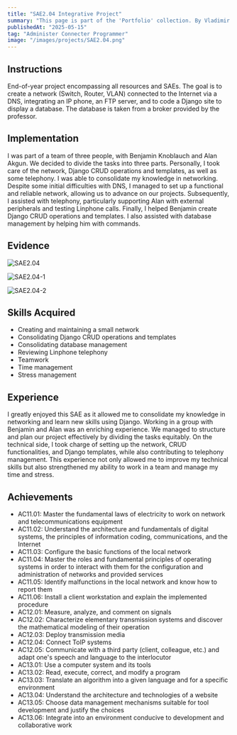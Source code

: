 ```yaml
---
title: "SAE2.04 Integrative Project"
summary: "This page is part of the 'Portfolio' collection. By Vladimir Nechaev."
publishedAt: "2025-05-15"
tag: "Administer Connecter Programmer"
image: "/images/projects/SAE2.04.png"
---
```


## Instructions

End-of-year project encompassing all resources and SAEs. The goal is to create a network (Switch, Router, VLAN) connected to the Internet via a DNS, integrating an IP phone, an FTP server, and to code a Django site to display a database. The database is taken from a broker provided by the professor.

## Implementation

I was part of a team of three people, with Benjamin Knoblauch and Alan Akgun. We decided to divide the tasks into three parts. Personally, I took care of the network, Django CRUD operations and templates, as well as some telephony. I was able to consolidate my knowledge in networking. Despite some initial difficulties with DNS, I managed to set up a functional and reliable network, allowing us to advance on our projects. Subsequently, I assisted with telephony, particularly supporting Alan with external peripherals and testing Linphone calls. Finally, I helped Benjamin create Django CRUD operations and templates. I also assisted with database management by helping him with commands.

## Evidence

![SAE2.04](/images/projects/SAE2.04.png)

![SAE2.04-1](/images/projects/SAE2.04-1.png)

![SAE2.04-2](/images/projects/SAE2.04-2.png)

## Skills Acquired

- Creating and maintaining a small network
- Consolidating Django CRUD operations and templates
- Consolidating database management
- Reviewing Linphone telephony
- Teamwork
- Time management
- Stress management

## Experience

I greatly enjoyed this SAE as it allowed me to consolidate my knowledge in networking and learn new skills using Django. Working in a group with Benjamin and Alan was an enriching experience. We managed to structure and plan our project effectively by dividing the tasks equitably. On the technical side, I took charge of setting up the network, CRUD functionalities, and Django templates, while also contributing to telephony management. This experience not only allowed me to improve my technical skills but also strengthened my ability to work in a team and manage my time and stress.

## Achievements

- AC11.01: Master the fundamental laws of electricity to work on network and telecommunications equipment
- AC11.02: Understand the architecture and fundamentals of digital systems, the principles of information coding, communications, and the Internet
- AC11.03: Configure the basic functions of the local network
- AC11.04: Master the roles and fundamental principles of operating systems in order to interact with them for the configuration and administration of networks and provided services
- AC11.05: Identify malfunctions in the local network and know how to report them
- AC11.06: Install a client workstation and explain the implemented procedure
- AC12.01: Measure, analyze, and comment on signals
- AC12.02: Characterize elementary transmission systems and discover the mathematical modeling of their operation
- AC12.03: Deploy transmission media
- AC12.04: Connect ToIP systems
- AC12.05: Communicate with a third party (client, colleague, etc.) and adapt one's speech and language to the interlocutor
- AC13.01: Use a computer system and its tools
- AC13.02: Read, execute, correct, and modify a program
- AC13.03: Translate an algorithm into a given language and for a specific environment
- AC13.04: Understand the architecture and technologies of a website
- AC13.05: Choose data management mechanisms suitable for tool development and justify the choices
- AC13.06: Integrate into an environment conducive to development and collaborative work
